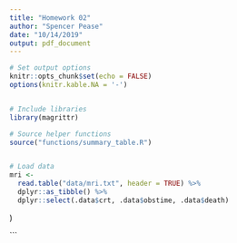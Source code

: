 ```yaml
---
title: "Homework 02"
author: "Spencer Pease"
date: "10/14/2019"
output: pdf_document
---
```


```r

# Set output options
knitr::opts_chunk$set(echo = FALSE)
options(knitr.kable.NA = '-')


# Include libraries
library(magrittr)

# Source helper functions
source("functions/summary_table.R")


# Load data
mri <- 
  read.table("data/mri.txt", header = TRUE) %>% 
  dplyr::as_tibble() %>% 
  dplyr::select(.data$crt, .data$obstime, .data$death)

```


)

```
